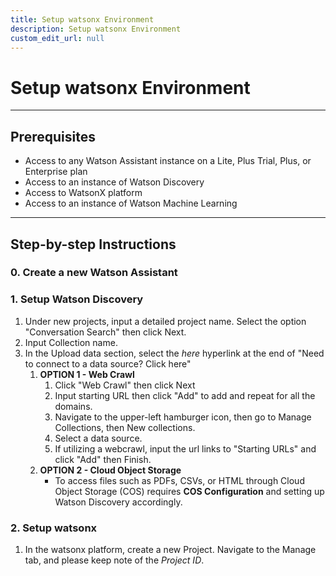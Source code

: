 ```yaml
---
title: Setup watsonx Environment
description: Setup watsonx Environment
custom_edit_url: null
---
```


# Setup watsonx Environment

---

## Prerequisites

- Access to any Watson Assistant instance on a Lite, Plus Trial, Plus, or Enterprise plan
- Access to an instance of Watson Discovery
- Access to WatsonX platform
- Access to an instance of Watson Machine Learning

---

## Step-by-step Instructions

### 0. Create a new Watson Assistant

### 1. Setup Watson Discovery

1.  Under new projects, input a detailed project name. Select the option "Conversation Search" then click Next.
2.  Input Collection name.
3.  In the Upload data section, select the _here_ hyperlink at the end of "Need to connect to a data source? Click here"
    1. **OPTION 1 - Web Crawl**
       1. Click "Web Crawl" then click Next
       2. Input starting URL then click "Add" to add and repeat for all the domains.
       3. Navigate to the upper-left hamburger icon, then go to Manage Collections, then New collections.
       4. Select a data source.
       5. If utilizing a webcrawl, input the url links to "Starting URLs" and click "Add" then Finish.
    2. **OPTION 2 - Cloud Object Storage**
       - To access files such as PDFs, CSVs, or HTML through Cloud Object Storage (COS) requires **COS Configuration** and setting up Watson Discovery accordingly.

### 2. Setup watsonx

1.  In the watsonx platform, create a new Project. Navigate to the Manage tab, and please keep note of the _Project ID_.

